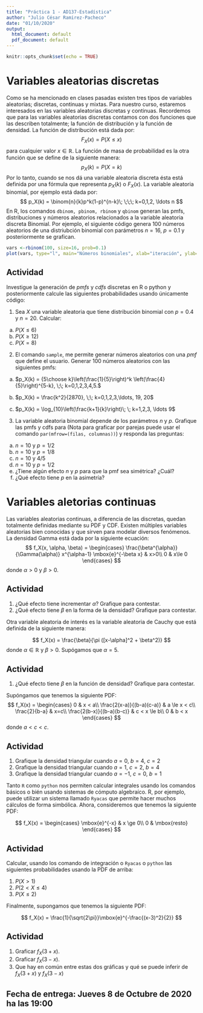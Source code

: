 ```yaml
---
title: "Práctica 1 - AD137-Estadística"
author: "Julio César Ramirez-Pacheco"
date: "01/10/2020"
output:
  html_document: default
  pdf_document: default
---
```


```r
knitr::opts_chunk$set(echo = TRUE)
```

# Variables aleatorias discretas

Como se ha mencionado en clases pasadas existen tres tipos de variables aleatorias; discretas, continuas y mixtas. Para nuestro curso, estaremos interesados en las variables aleatorias discretas y continuas. Recordemos que para las variables aleatorias discretas contamos con dos funciones que las describen totalmente; la función de distribución y la función de densidad.
La función de distribución está dada por:
$$
F_X(x) = P(X \le x)
$$
para cualquier valor $x \in \mathbb{R}$. La función de masa de probabilidad es la otra función que se define de la siguiente manera:
$$
p_X(k) = P(X=k)
$$
Por lo tanto, cuando se nos dá una variable aleatoria discreta ésta está definida por una fórmula que representa $p_X(k)$ o $F_X(x)$. La variable aleatoria binomial, por ejemplo está dada por:
$$
p_X(k) = \binom{n}{k}p^k(1-p)^{n-k}\; \;\;\; k=0,1,2, \ldots n
$$
En R, los comandos `dbinom, pbinom, rbinom` y `qbinom` generan las pmfs, distribuciones y números aleatorios relacionados a la variable aleatoria discreta Binomial. Por ejemplo, el siguiente código genera $100$ números aleatorios de una distriubción binomial con parámetros $n=16$, $p=0.1$ y posteriormente se grafican.

```r
vars <-rbinom(100, size=16, prob=0.1)
plot(vars, type="l", main="Números binomiales", xlab="iteración", ylab="Valores")
```

## Actividad

Investigue la generación de *pmfs* y *cdfs* discretas en R o python y posteriormente calcule las siguientes probabilidades usando únicamente código:

1. Sea $X$ una variable aleatoria que tiene distribución binomial con $p=0.4$ y $n=20$. Calcular:
a. $P(X\le 6)$
b. $P(X\ge 12)$
c. $P(X=8)$

2. El comando `sample`, me permite generar números aleatorios con una *pmf* que define el usuario. Generar 100 números aleatorios con las siguientes pmfs:
a. $p_X(k) = {5\choose k}\left(\frac{1}{5}\right)^k \left(\frac{4}{5}\right)^{5-k}, \;\; k=0,1,2,3,4,5.$

b. $p_X(k) = \frac{k^2}{2870}, \;\; k=0,1,2,3,\ldots, 19, 20$
c. $p_X(k) = \log_{10}\left(\frac{k+1}{k}\right)\; \; k=1,2,3, \ldots 9$

3. La variable aleatoria binomial depende de los parámetros $n$ y $p$. Grafique las pmfs y cdfs para (Nota para graficar por parejas puede usar el comando `par(mfrow=(filas, columnas))`) y responda las preguntas:
 a. $n=10$ y $p=1/2$
 b. $n=10$ y $p=1/8$
 c. $n=10$ y $4/5$
 d. $n=10$ y $p=1/2$
 c. ¿Tiene algún efecto $n$ y $p$ para que la pmf sea simétrica? ¿Cuál?
 d. ¿Qué efecto tiene $p$ en la asimetría?
 

# Variables aletorias continuas

Las variables aleatorias continuas, a diferencia de las discretas, quedan totalmente definidas mediante su PDF y CDF. Existen múltiples variables aleatorias bien conocidas y que sirven para modelar diversos fenómenos. La densidad Gamma está dada por la siguiente ecuación:
$$
f_X(x, \alpha, \beta) = \begin{cases}
\frac{\beta^{\alpha}}{\Gamma(\alpha)} x^{\alpha-1} \mbox{e}^{-\beta x} & x>0\\
0 & x\le 0
\end{cases}
$$
donde $\alpha>0$ y $\beta >0$.

## Actividad
1. ¿Qué efecto tiene incrementar $\alpha$? Grafique para contestar.
2. ¿Qué efecto tiene $\beta$ en la forma de la densidad? Grafique para contestar.


Otra variable aleatoria de interés es la variable aleatoria de Cauchy que está definida de la siguiente manera:

$$
f_X(x) = \frac{\beta}{\pi ([x-\alpha]^2 + \beta^2)}
$$
donde $\alpha \in \mathbb{R}$ y $\beta >0$. Supógamos que $\alpha = 5$.

## Actividad

1. ¿Qué efecto tiene $\beta$ en la función de densidad? Grafique para contestar.



Supóngamos que tenemos la siguiente PDF:
$$
f_X(x) = \begin{cases}
0 & x < a\\
\frac{2(x-a)}{(b-a)(c-a)} & a \le x < c\\
\frac{2}{b-a} & x=c\\
\frac{2(b-x)}{(b-a)(b-c)} & c < x \le b\\
0 & b < x
\end{cases}
$$
donde $a < c < c$.

## Actividad
1. Grafique la densidad triangular cuando $a=0$, $b=4$, $c=2$
2. Grafique la densidad triangular cuando $a=1$, $c=2$, $b=4$
3. Grafique la densidad triangular cuando $a=-1$, $c=0$, $b=1$


Tanto `R` como `python` nos permiten calcular integrales usando los comandos básicos o bién usando sistemas de cómputo algebraíco. R, por ejemplo, puede utilizar un sistema llamado `Ryacas` que permite hacer muchos cálculos de forma simbólica. Ahora, consideremos que tenemos la siguiente PDF:

$$
f_X(x) = \begin{cases}
\mbox{e}^{-x} & x \ge 0\\
0 & \mbox{resto}
\end{cases}
$$

## Actividad

Calcular, usando los comando de integración o `Ryacas` o `python` las siguientes probabilidades usando la PDF de arriba:

1. $P(X>1)$
2. $P(2 < X \le 4)$
3. $P(X \le 2)$


Finalmente, supongamos que tenemos la siguiente PDF:

$$
f_X(x) = \frac{1}{\sqrt{2\pi}}\mbox{e}^{-\frac{(x-3)^2}{2}}
$$

## Actividad

1. Graficar $f_X(3+x)$.
2. Graficar $f_X(3-x)$.
3. Que hay en común entre estas dos gráficas y qué se puede inferir de $f_X(3+x)$ y $f_X(3-x)$

## Fecha de entrega: Jueves 8 de Octubre de 2020 ha las 19:00 

